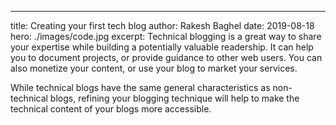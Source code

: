 ---
title: Creating your  first  tech  blog
author: Rakesh Baghel
date: 2019-08-18
hero: ./images/code.jpg
excerpt: Technical blogging is a great way to share your expertise while building a potentially valuable readership. It can help you to document projects, or provide guidance to other web users. You can also monetize your content, or use your blog to market your services.

While technical blogs have the same general characteristics as non-technical blogs, refining your blogging technique will help to make the technical content of your blogs more accessible.


